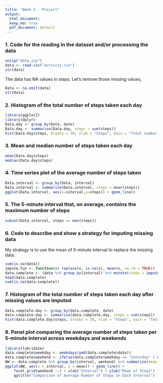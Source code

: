 ```yaml
---
title: "Week 2 - Project"
output:
  html_document: 
  keep_md: true
  pdf_document: default
---
```


### 1. Code for the reading in the dataset and/or processing the data
```r
unzip("data.zip")
data <- read.csv("activity.csv")
str(data)
```
The data has NA values in steps. Let's remove those missing values,
```r
Data <- na.omit(data)
str(Data)
```
### 2. Histogram of the total number of steps taken each day
```r
library(ggplot2)
library(dplyr)
Data.day <- group_by(Data, date)
Data.day <- summarise(Data.day, steps = sum(steps))
hist(Data.day$steps, breaks = 30, xlab = "Steps", main = "Total number of steps taken each day")
```

### 3. Mean and median number of steps taken each day
```r
mean(Data.day$steps)
median(Data.day$steps)
```

### 4. Time series plot of the average number of steps taken
```r
Data.interval <- group_by(Data, interval)
Data.interval <- summarise(Data.interval, steps = mean(steps))
ggplot(Data.interval, aes(x=interval,y=steps)) + geom_line()
```

### 5. The 5-minute interval that, on average, contains the maximum number of steps
```r
subset(Data.interval, steps == max(steps))
```

### 6. Code to describe and show a strategy for imputing missing data
My strategy is to use the mean of 5-minute interval to replace the missing data.
```r
sum(is.na(data))
impute.fun <- function(x) replace(x, is.na(x), mean(x, na.rm = TRUE))
data.complete <- (data %>% group_by(interval) %>% mutate(steps = impute.fun(steps)))
head(data.complete)
sum(is.na(data.complete))
```

### 7. Histogram of the total number of steps taken each day after missing values are imputed
```r
data.complete.day <- group_by(data.complete, date)
data.complete.day <- summarise(data.complete.day, steps = sum(steps))
hist(data.complete.day$steps, breaks = 30, xlab = "Steps", main = "Total number of steps taken each day after missing vaules are imputed", cex.main=0.8)
```

### 8. Panel plot comparing the average number of steps taken per 5-minute interval across weekdays and weekends
```r
library(lubridate)
data.complete$weekday <- weekdays(ymd(data.complete$date))
data.complete$weekend <- ifelse(data.complete$weekday == "Saturday" | data.complete$weekday == "Sunday", "Y", "N")
WW <- data.complete %>% group_by(interval, weekend) %>% summarize(mean = mean(steps))
ggplot(WW, aes(x = interval, y = mean)) + geom_line() +
    facet_grid(weekend ~.) + xlab("Interval") + ylab("Mean of Steps") +
    ggtitle("Comparison of Average Number of Steps in Each Interval")
```



